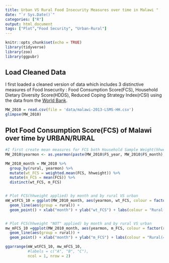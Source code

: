 ```yaml
---
title: Urban VS Rural Food Insecurity Measures over time in Malawi "
date: "`r Sys.Date()`"
categories: ["R"]
output: html_document
tags: ["Plot","Food Security", "Urban-Rural"]
---
```


```r
knitr::opts_chunk$set(echo = TRUE)
library(tidyverse)
library(zoo)
library(ggpubr)
```

## Load Cleaned Data

I first loaded a cleaned version of data which includes 3 distinctive measures of Food Insecurity : Food Consumption Score(FCS), Household Dietary Diversity Score(HDDS), Reduced Coping Strategy Index(rCSI) using the data from the [World Bank](https://microdata.worldbank.org/index.php/catalog/2939).

```r
MW_2010 = read.csv(file = 'data/malawi-2013-LSMS-HH.csv')
glimpse(MW_2010)

```

## Plot Food Consumption Score(FCS) of Malawi over time by URBAN/RURAL 


```r

#I first create mean measures for FCS both Household Sample Weight(hhweight) Weighted and Unweighted
MW_2010$yearmon <- as.yearmon(paste(MW_2010$FS_year, MW_2010$FS_month), "%Y %m")

MW_2010_month = MW_2010 %>%
  group_by(rural, yearmon) %>%
  mutate(wt_FCS = weighted.mean(FCS, hhweight)) %>% 
  mutate(m_FCS = mean(FCS)) %>% 
  distinct(wt_FCS, m_FCS)


# Plot FCS(hhweight applied) by month and by rural VS urban
mW_wtFCS_10 = ggplot(MW_2010_month, aes(yearmon, wt_FCS, colour = factor(rural))) + 
  geom_line(aes(group = rural)) + 
  geom_point() + xlab("month") + ylab("wt_FCS") + labs(colour = "Rural(=1)") + ggtitle("Malawi 10, Weighted FCS")


# Plot FCS(hhweight "NOT" applied) by month and by rural VS urban
mw_mFCS_10 =ggplot(MW_2010_month, aes(yearmon, m_FCS, colour = factor(rural))) + 
  geom_line(aes(group = rural)) + 
  geom_point() + xlab("month") + ylab("m_FCS") + labs(colour = "Rural(=1)") + ggtitle("Malawi 10, Unweighted FCS")

ggarrange(mW_wtFCS_10, mw_mFCS_10, 
          #labels = c("A", "B", "C"),
          ncol = 1, nrow = 2)
```
